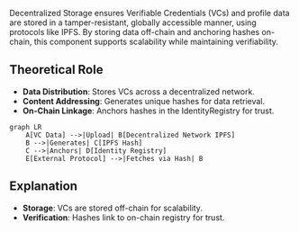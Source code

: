 
Decentralized Storage ensures Verifiable Credentials (VCs) and profile data are stored in a tamper-resistant, globally accessible manner, using protocols like IPFS. By storing data off-chain and anchoring hashes on-chain, this component supports scalability while maintaining verifiability.

## Theoretical Role

- **Data Distribution**: Stores VCs across a decentralized network.
- **Content Addressing**: Generates unique hashes for data retrieval.
- **On-Chain Linkage**: Anchors hashes in the IdentityRegistry for trust.


```mermaid
graph LR
    A[VC Data] -->|Upload| B[Decentralized Network IPFS]
    B -->|Generates| C[IPFS Hash]
    C -->|Anchors| D[Identity Registry]
    E[External Protocol] -->|Fetches via Hash| B
```

## Explanation

- **Storage**: VCs are stored off-chain for scalability.
- **Verification**: Hashes link to on-chain registry for trust.
